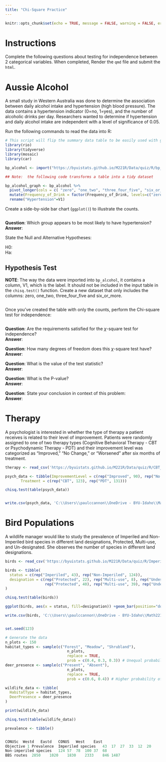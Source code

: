 ```yaml
---
title: "Chi-Square Practice"
---
```

```r
knitr::opts_chunk$set(echo = TRUE, message = FALSE, warning = FALSE, error = TRUE)
```


# Instructions

Complete the following questions about testing for independence between 2 categorical variables.  When completed, Render the `qmd` file and submit the `html`.


# Aussie Alcohol

A small study in Western Australia was done to determine the association between daily alcohol intake and hypertension (high blood pressure).  The data contains a hypertension indicator (0=no, 1=yes), and the number of alcoholic drinks per day.  Researchers wanted to determine if hypertension and daily alcohol intake are independent with a level of significance of 0.05.

Run the following commands to read the data into R:

```r
# This script will flip the summary data table to be easily used with geom_col()
library(rio)
library(tidyverse)
library(mosaic)
library(car)

bp_alcohol <- import("https://byuistats.github.io/M221R/Data/quiz/R/bp_alcohol.csv") 

## Note:  the following code transforms a table into a tidy dataset

bp_alcohol_graph <- bp_alcohol %>% 
  pivot_longer(cols = c( "zero", "one_two", "three_four_five", "six_or_more" ), values_to = "Counts", names_to = "Frequency_of_Drink") %>%
  mutate(Frequency_of_Drink = factor(Frequency_of_Drink, levels=c("zero", "one_two","three_four_five", "six_or_more"))) %>%
  rename("Hypertension"=V1)
```

Create a side-by-side bar chart (`ggplot()`) to illustrate the counts. 

```r

```

__Question__:  Which group appears to be most likely to have hypertension?  
__Answer__:  


State the Null and Alternative Hypotheses:

H0:  
Ha:  


## Hypothesis Test

__NOTE__:  The way the data were imported into `bp_alcohol`, it contains a column, V1, which is the label.  It should not be included in the input table in the `chisq.test()` function.  Create a new dataset that only includes the columns: zero, one_two, three_four_five and six_or_more.  

```r

```


Once you've created the table with only the counts, perform the Chi-square test for independence:


```r

```

__Question__:  Are the requirements satisfied for the $\chi$-square test for independence?  
__Answer__:  

__Question__:  How many degrees of freedom does this $\chi$-square test have?  
__Answer__:  


__Question__:  What is the value of the test statistic?  
__Answer__:  

__Question__:  What is the P-value?  
__Answer__:  

__Question__:  State your conclusion in context of this problem:  
__Answer__:  



# Therapy

A psychologist is interested in whether the type of therapy a patient receives is related to their level of improvement. Patients were randomly assigned to one of two therapy types (Cognitive Behavioral Therapy - CBT or Psychodynamic Therapy - PDT) and their improvement level was categorized as "Improved," "No Change," or "Worsened" after six months of treatment.


```r

therapy <- read_csv('https://byuistats.github.io/M221R/Data/quiz/R/CBT_vs_PDT_Treatment_Data.csv')

```


```r
psych_data <- tibble(ImprovementLevel = c(rep("Improved", 90), rep("No Change", 27), rep("Worsened", 6),    rep("Improved", 66), rep("No Change", 55), rep("Worsened", 10)) ,
       Treatment = c(rep("CBT", 123), rep("PDT", 131)))

chisq.test(table(psych_data))


write.csv(psych_data, 'C:\\Users\\paulccannon\\OneDrive - BYU-Idaho\\Math221D\\New_Flow\\Math221D_Course\\Data\\CBT_vs_PDT_Treatment_Data.csv', row.names = FALSE)

```



# Bird Populations

A wildlife manager would like to study the prevalence of Imperiled and Non-Imperiled bird species in different land designations, Protected, Multi-use, and Un-designated.  She observes the number of species in different land designations.  

```r

birds <- read_csv('https://byuistats.github.io/M221R/Data/quiz/R/Imperiled_Bird_Habitats.csv')

```



```r

birds <- tibble(
  status = c(rep("Imperiled", 43), rep("Non-Imperiled", 124)),
  designation = c(rep("Protected", 22), rep("Multi-use", 8), rep("Undesignated", 13),
                  rep("Protected", 40), rep("Multi-use", 39), rep("Undesignated", 45))
)

chisq.test(table(birds))

ggplot(birds, aes(x = status, fill=designation)) +geom_bar(position="dodge")

write.csv(birds, 'C:\\Users\\paulccannon\\OneDrive - BYU-Idaho\\Math221D\\New_Flow\\Math221D_Course\\Data\\Imperiled_Bird_Habitats.csv', row.names = FALSE)



```



```r

set.seed(123)

# Generate the data
n_plots <- 150
habitat_types <- sample(c("Forest", "Meadow", "Shrubland"),
                            n_plots,
                            replace = TRUE,
                            prob = c(0.4, 0.3, 0.3)) # Unequal probabilities for variety
deer_presence <- sample(c("Present", "Absent"),
                            n_plots,
                            replace = TRUE,
                            prob = c(0.6, 0.4)) # Higher probability of deer presence

wildlife_data <- tibble(
  HabitatType = habitat_types,
  DeerPresence = deer_presence
)

print(wildlife_data) 

chisq.test(table(wildlife_data))

```

```r

prevalence <- tibble()


CONUSc	Westd	Eastd	CONUS	West	East
Objective 1	Prevalence	Imperiled species	43	17	27	33	12	20
Non-imperiled species	124	57	78	100	37	68
BBS routes	2850	1020	1830	2333	846	1487

```

